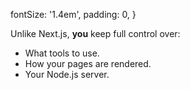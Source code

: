  fontSize: '1.4em',
  padding: 0,
}

Unlike Next.js, **you** keep full control over:
 - What tools to use.
 - How your pages are rendered.
 - Your Node.js server.
